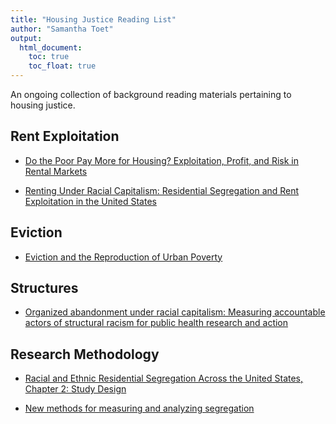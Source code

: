 ```yaml
---
title: "Housing Justice Reading List"
author: "Samantha Toet"
output: 
  html_document:
    toc: true
    toc_float: true
---
```


An ongoing collection of background reading materials pertaining to housing justice.

## Rent Exploitation

- [Do the Poor Pay More for Housing? Exploitation, Profit, and Risk in Rental Markets](https://www.journals.uchicago.edu/doi/10.1086/701697)

- [Renting Under Racial Capitalism: Residential Segregation and Rent Exploitation in the United States](https://drive.google.com/file/d/15aOEkc6I2TFdSgUmg_u8dCJmMVO-6Fgs/view)

## Eviction

- [Eviction and the Reproduction of Urban Poverty](https://www.journals.uchicago.edu/doi/full/10.1086/666082)


## Structures 

- [Organized abandonment under racial capitalism: Measuring accountable actors of structural racism for public health research and action](https://www.sciencedirect.com/science/article/abs/pii/S0277953624000200)


## Research Methodology

- [Racial and Ethnic Residential Segregation Across the United States, Chapter 2: Study Design](https://library.oapen.org/bitstream/id/7eb0efc5-1706-44bd-ba64-28e1569117f4/978-3-031-38371-7.pdf)

- [New methods for measuring and analyzing segregation](https://library.oapen.org/bitstream/id/3b1e8851-8f2e-4f17-8f6e-17076f39a845/1002008.pdf)
